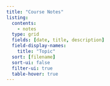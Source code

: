 ```yaml
---
title: "Course Notes"
listing:
  contents:
    - notes
  type: grid
  fields: [date, title, description]
  field-display-names:
    title: "Topic"
  sort: [filename]
  sort-ui: false
  filter-ui: true
  table-hover: true
---
```


